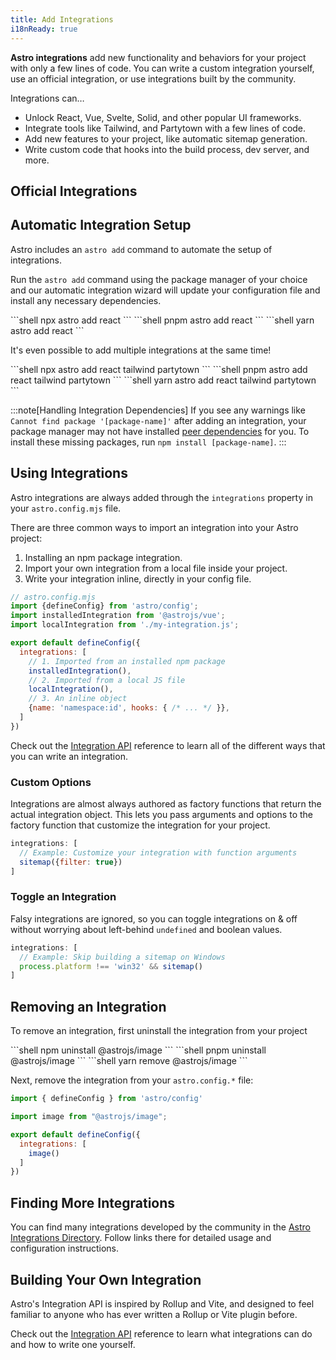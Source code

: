 ```yaml
---
title: Add Integrations
i18nReady: true
---
```




**Astro integrations** add new functionality and behaviors for your project with only a few lines of code. You can write a custom integration yourself, use an official integration, or use integrations built by the community.

Integrations can…

- Unlock React, Vue, Svelte, Solid, and other popular UI frameworks.
- Integrate tools like Tailwind, and Partytown with a few lines of code.
- Add new features to your project, like automatic sitemap generation.
- Write custom code that hooks into the build process, dev server, and more.

## Official Integrations

<IntegrationsNav />

## Automatic Integration Setup

Astro includes an `astro add` command to automate the setup of integrations.

Run the `astro add` command using the package manager of your choice and our automatic integration wizard will update your configuration file and install any necessary dependencies.

<PackageManagerTabs>
  <Fragment slot="npm">
  ```shell
  npx astro add react
  ```
  </Fragment>
  <Fragment slot="pnpm">
  ```shell
  pnpm astro add react
  ```
  </Fragment>
  <Fragment slot="yarn">
  ```shell
  yarn astro add react
  ```
  </Fragment>
</PackageManagerTabs>

It's even possible to add multiple integrations at the same time!

<PackageManagerTabs>
  <Fragment slot="npm">
  ```shell
  npx astro add react tailwind partytown
  ```
  </Fragment>
  <Fragment slot="pnpm">
  ```shell
  pnpm astro add react tailwind partytown
  ```
  </Fragment>
  <Fragment slot="yarn">
  ```shell
  yarn astro add react tailwind partytown
  ```
  </Fragment>
</PackageManagerTabs>

:::note[Handling Integration Dependencies]
If you see any warnings like `Cannot find package '[package-name]'` after adding an integration, your package manager may not have installed [peer dependencies](https://nodejs.org/en/blog/npm/peer-dependencies/) for you. To install these missing packages, run `npm install [package-name]`.
:::

## Using Integrations

Astro integrations are always added through the `integrations` property in your  `astro.config.mjs` file.

There are three common ways to import an integration into your Astro project:
1. Installing an npm package integration.
2. Import your own integration from a local file inside your project.
3. Write your integration inline, directly in your config file.

```js
// astro.config.mjs
import {defineConfig} from 'astro/config';
import installedIntegration from '@astrojs/vue';
import localIntegration from './my-integration.js';

export default defineConfig({
  integrations: [
    // 1. Imported from an installed npm package
    installedIntegration(),
    // 2. Imported from a local JS file
    localIntegration(),
    // 3. An inline object
    {name: 'namespace:id', hooks: { /* ... */ }},
  ]
})
```

Check out the [Integration API](/en/reference/integrations-reference/) reference to learn all of the different ways that you can write an integration.

### Custom Options

Integrations are almost always authored as factory functions that return the actual integration object. This lets you pass arguments and options to the factory function that customize the integration for your project.

```js
integrations: [
  // Example: Customize your integration with function arguments
  sitemap({filter: true})
]
```

### Toggle an Integration

Falsy integrations are ignored, so you can toggle integrations on & off without worrying about left-behind `undefined` and boolean values.

```js
integrations: [
  // Example: Skip building a sitemap on Windows
  process.platform !== 'win32' && sitemap()
]
```

## Removing an Integration

To remove an integration, first uninstall the integration from your project

<PackageManagerTabs>
  <Fragment slot="npm">
  ```shell
  npm uninstall @astrojs/image
  ```
  </Fragment>
  <Fragment slot="pnpm">
  ```shell
  pnpm uninstall @astrojs/image
  ```
  </Fragment>
  <Fragment slot="yarn">
  ```shell
  yarn remove @astrojs/image
  ```
  </Fragment>
</PackageManagerTabs>

Next, remove the integration from your `astro.config.*` file:

```js title="astro.config.mjs" del={3,7}
import { defineConfig } from 'astro/config'

import image from "@astrojs/image";

export default defineConfig({
  integrations: [
    image()
  ]
})
```

## Finding More Integrations

You can find many integrations developed by the community in the [Astro Integrations Directory](https://astro.build/integrations/). Follow links there for detailed usage and configuration instructions.

## Building Your Own Integration

Astro's Integration API is inspired by Rollup and Vite, and designed to feel familiar to anyone who has ever written a Rollup or Vite plugin before.

Check out the [Integration API](/en/reference/integrations-reference/) reference to learn what integrations can do and how to write one yourself.
